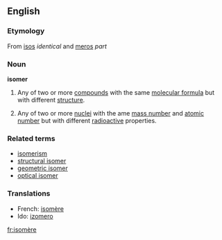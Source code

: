 ==English==

===Etymology===
From {{Gr.}} [[isos]] ''identical'' and [[meros]] ''part''

===Noun===
{{wikipedia}}
'''isomer'''
#{{chemistry}} Any of two or more [[compound]]s with the same [[molecular formula]] but with different [[structure]].
#{{physics}} Any of two or more [[nuclei]] with the ame [[mass number]] and [[atomic number]] but with different [[radioactive]] properties.
===Related terms===
*[[isomerism]]
*[[structural isomer]]
*[[geometric isomer]]
*[[optical isomer]]

===Translations===
* French: [[isomère]]
* Ido: [[izomero]]

[[fr:isomère]]